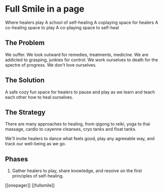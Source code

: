 # Full Smile in a page

Where healers play
A school of self-healing
A coplaying space for healers
A co-healing space to play
A co-playing space to self-heal

## The Problem

We suffer. We look outward for remedies, treatments, medicine. We are addicted to grasping, junkies for control. We work ourselves to death for the spectre of progress. We don't love ourselves.

## The Solution

A safe cozy fun space for healers to pause and play as we learn and teach each other how to heal ourselves.

## The Strategy

There are many approaches to healing, from qigong to reiki, yoga to thai massage, cardio to cayenne cleanses, cryo tanks and float tanks.

We'll invite healers to dance what feels good, play any agreeable way, and track our well-being as we go.

## Phases

1. Gather healers to play, share knowledge, and resolve on the first principles of self-healing.

[[onepager]] [[fullsmile]]